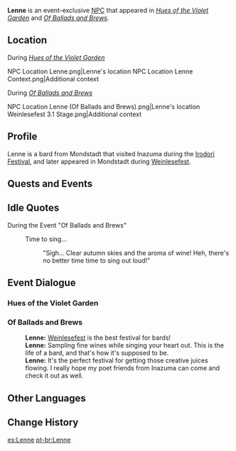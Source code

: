{{Meta
<!-- Remove this template after adding the missing info -->
|missing_NPC_profile  = yes
}}
{{Character Infobox
|type             = Event NPC
|image            = NPC Lenne.png
|region           = Inazuma
|region2          = Mondstadt
}}
'''Lenne''' is an event-exclusive [[NPC]] that appeared in ''[[Hues of the Violet Garden]]'' and ''[[Of Ballads and Brews]]''.

==Location==
;During ''[[Hues of the Violet Garden]]''
<gallery>
NPC Location Lenne.png|Lenne's location
NPC Location Lenne Context.png|Additional context
</gallery>
;During ''[[Of Ballads and Brews]]''
<gallery>
NPC Location Lenne (Of Ballads and Brews).png|Lenne's location
Weinlesefest 3.1 Stage.png|Additional context
</gallery>

==Profile==
Lenne is a bard from Mondstadt that visited Inazuma during the [[Irodori Festival]], and later appeared in Mondstadt during [[Weinlesefest]].
<!--
===Personality===
''(To be added.)''

===Appearance===
Keep appearance section short and concise. Limit to 2 paragraphs with 3-4 sentences each.
''(To be added.)''
-->
==Quests and Events==
{{Quests and Events}}

==Idle Quotes==
;During the Event "Of Ballads and Brews"
{{Dialogue start}}
: {{DIcon|Idle}} Time to sing...
:: {{A|VO Lenne Of Ballads and Brews 01.ogg}} "Sigh... Clear autumn skies and the aroma of wine! Heh, there's no better time time to sing out loud!"
{{Dialogue end}}

==Event Dialogue==
===Hues of the Violet Garden===
{{Transclude|Ootomo|Dialogue}}
===Of Ballads and Brews===
{{Dialogue start}}
:'''Lenne:''' [[Weinlesefest]] is the best festival for bards!
:'''Lenne:''' Sampling fine wines while singing your heart out. This is the life of a bard, and that's how it's supposed to be.
:'''Lenne:''' It's the perfect festival for getting those creative juices flowing. I really hope my poet friends from Inazuma can come and check it out as well.
{{Dialogue end}}

==Other Languages==
{{Other Languages
|default_hidden = 1
|en      = Lenne
|zhs     = 莱内
|zhs_rm  = Láinèi
|zht     = 萊內
|zht_rm  = Láinèi
|ja      = レネ
|ja_rm   = Rene
|ko      = 레네
|ko_rm   = Rene
|es      = Lenne
|fr      = Lenne
|ru      = Лэннэ
|th      = Lenne
|vi      = Lenne
|de      = Lenne
|id      = Lenne
|pt      = Lenne
}}

==Change History==
{{Change History|2.6}}

[[es:Lenne]]
[[pt-br:Lenne]]